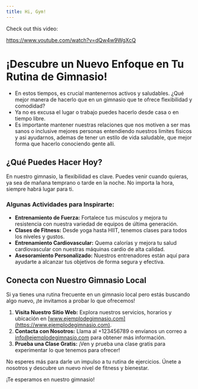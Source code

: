 ```yaml
---
title: Hi, Gym!
---
```


Check out this video:

https://www.youtube.com/watch?v=dQw4w9WgXcQ

# ¡Descubre un Nuevo Enfoque en Tu Rutina de Gimnasio!

- En estos tiempos, es crucial mantenernos activos y saludables. ¿Qué mejor manera de hacerlo que en un gimnasio que te ofrece flexibilidad y comodidad?
- Ya no es excusa el lugar o trabajo puedes hacerlo desde casa o en tiempo libre.
- Es importante mantener nuestras relaciones que nos motiven a ser mas sanos o inclusive mejores personas entendiendo nuestros limites fisicos y asi ayudarnos, ademas de tener un estilo de vida saludable, que mejor forma que hacerlo conociendo gente alli.

## ¿Qué Puedes Hacer Hoy?

En nuestro gimnasio, la flexibilidad es clave. Puedes venir cuando quieras, ya sea de mañana temprano o tarde en la noche. No importa la hora, siempre habrá lugar para ti.

### Algunas Actividades para Inspirarte:

- **Entrenamiento de Fuerza:** Fortalece tus músculos y mejora tu resistencia con nuestra variedad de equipos de última generación.
- **Clases de Fitness:** Desde yoga hasta HIIT, tenemos clases para todos los niveles y gustos.
- **Entrenamiento Cardiovascular:** Quema calorías y mejora tu salud cardiovascular con nuestras máquinas cardio de alta calidad.
- **Asesoramiento Personalizado:** Nuestros entrenadores están aquí para ayudarte a alcanzar tus objetivos de forma segura y efectiva.

## Conecta con Nuestro Gimnasio Local

Si ya tienes una rutina frecuente en un gimnasio local pero estás buscando algo nuevo, ¡te invitamos a probar lo que ofrecemos!

1. **Visita Nuestro Sitio Web:** Explora nuestros servicios, horarios y ubicación en [www.ejemplodegimnasio.com](https://www.ejemplodegimnasio.com).
2. **Contacta con Nosotros:** Llama al +123456789 o envíanos un correo a info@ejemplodegimnasio.com para obtener más información.
3. **Prueba una Clase Gratis:** ¡Ven y prueba una clase gratis para experimentar lo que tenemos para ofrecer!

No esperes más para darle un impulso a tu rutina de ejercicios. Únete a nosotros y descubre un nuevo nivel de fitness y bienestar.

¡Te esperamos en nuestro gimnasio!